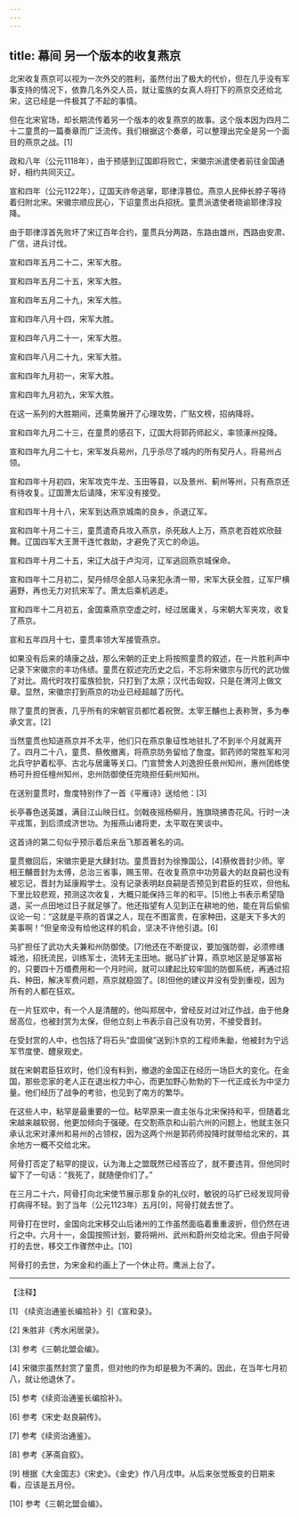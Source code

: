 ```yaml
---
---
---
```

title: 幕间 另一个版本的收复燕京
---




北宋收复燕京可以视为一次外交的胜利，虽然付出了极大的代价，但在几乎没有军事支持的情况下，依靠几名外交人员，就让蛮族的女真人将打下的燕京交还给北宋，这已经是一件极其了不起的事情。

但在北宋官场，却长期流传着另一个版本的收复燕京的故事。这个版本因为四月二十二童贯的一篇奏章而广泛流传。我们根据这个奏章，可以整理出完全是另一个面目的燕京之战。[1]

政和八年（公元1118年），由于预感到辽国即将败亡，宋徽宗派遣使者前往金国通好，相约共同灭辽。

宣和四年（公元1122年），辽国天祚帝逃窜，耶律淳篡位。燕京人民伸长脖子等待着归附北宋。宋徽宗顺应民心，下诏童贯出兵招抚。童贯派遣使者晓谕耶律淳投降。

由于耶律淳首先败坏了宋辽百年合约，童贯兵分两路，东路由雄州，西路由安肃、广信，进兵讨伐。

宣和四年五月二十二，宋军大胜。

宣和四年五月二十五，宋军大胜。

宣和四年五月二十九，宋军大胜。

宣和四年八月十四，宋军大胜。

宣和四年八月二十一，宋军大胜。

宣和四年八月二十九，宋军大胜。

宣和四年九月初一，宋军大胜。

宣和四年九月初九，宋军大胜。

在这一系列的大胜期间，还乘势展开了心理攻势，广贴文榜，招纳降将。

宣和四年九月二十三，在童贯的感召下，辽国大将郭药师起义，率领涿州投降。

宣和四年九月二十七，宋军发兵易州，几乎杀尽了城内的所有契丹人，将易州占领。

宣和四年十月初四，宋军攻克牛龙、玉田等县，以及景州、蓟州等州，只有燕京还有待收复。辽国萧太后请降，宋军没有接受。

宣和四年十月十八，宋军到达燕京城南的良乡，杀退辽军。

宣和四年十月二十三，童贯遣奇兵攻入燕京，杀死敌人上万，燕京老百姓欢欣鼓舞。辽国四军大王萧干连忙救助，才避免了灭亡的命运。

宣和四年十月二十五，宋辽大战于卢沟河，辽军逃回燕京城保命。

宣和四年十二月初二，契丹倾尽全部人马来犯永清一带，宋军大获全胜，辽军尸横遍野，再也无力对抗宋军了。萧太后乘机逃走。

宣和四年十二月初五，金国乘燕京空虚之时，经过居庸关，与宋朝大军夹攻，收复了燕京。

宣和五年四月十七，童贯率领大军接管燕京。

如果没有后来的靖康之战，那么宋朝的正史上将按照童贯的叙述，在一片胜利声中记录下宋徽宗的丰功伟绩。童贯在叙述完历史之后，不忘将宋徽宗与历代的武功做了对比。周代时攻打蛮族猃狁，只打到了太原；汉代击匈奴，只是在渭河上做文章。显然，宋徽宗打到燕京的功业已经超越了历代。

除了童贯的贺表，几乎所有的宋朝官员都忙着祝贺。太宰王黼也上表称贺，多为奉承文言。[2]

当然童贯也知道燕京并不太平，他们只在燕京象征性地驻扎了不到半个月就离开了。四月二十八，童贯、蔡攸撤离，将燕京防务留给了詹度。郭药师的常胜军和河北兵守护着松亭、古北与居庸等关口。门宣赞舍人刘逸担任景州知州，惠州团练使杨可升担任檀州知州，忠州防御使任完晓担任蓟州知州。

在送别童贯时，詹度特别作了一首《平雁诗》送给他：[3]

长亭春色送英雄，满目江山映日红。剑戟夜摇杨柳月，旌旗晓拂杏花风。行时一决平戎策，到后须成济世功。为报燕山诸将吏，太平取在笑谈中。

这首诗的第二句似乎预示着后来岳飞那首著名的词。

童贯撤回后，宋徽宗更是大肆封功。童贯晋封为徐豫国公，[4]蔡攸晋封少师。宰相王黼晋封为太傅，总治三省事，赐玉带。在收复燕京中功劳最大的赵良嗣也没有被忘记，晋封为延康殿学士。没有记录表明赵良嗣是否预见到君臣的狂欢，但他私下里比较悲观，预测这次收复，大概只能保持三年的和平。[5]他上书表示希望隐退，买一点田地过日子就足够了。他还指望有人见到正在耕地的他，能在背后偷偷议论一句：“这就是平燕的首谋之人，现在不图富贵，在家种田，这是天下多大的美事啊！”但皇帝没有给他这样的机会，坚决不许他引退。[6]

马扩担任了武功大夫兼和州防御使。[7]他还在不断提议，要加强防御，必须修缮城池，招抚流民，训练军士，流转无主田地。据马扩计算，燕京地区是足够富裕的，只要四十万缗费用和一个月时间，就可以建起比较牢固的防御系统，再通过招兵、种田，解决军费问题，燕京就稳固了。[8]但他的建议并没有受到重视，因为所有的人都在狂欢。

在一片狂欢中，有一个人是清醒的，他叫郑居中，曾经反对过对辽作战，由于他身居高位，也被封赏为太保，但他立刻上书表示自己没有功劳，不接受晋封。

在受封赏的人中，也包括了将石头“盘固侯”送到汴京的工程师朱勔，他被封为宁远军节度使、醴泉观史。

就在宋朝君臣狂欢时，他们没有料到，撤退的金国正在经历一场巨大的变化。在金国，那些恋家的老人正在退出权力中心，而更加野心勃勃的下一代正成长为中坚力量。他们经历了战争的考验，也见到了南方的繁华。

在这些人中，粘罕是最重要的一位。粘罕原来一直主张与北宋保持和平，但随着北宋越来越软弱，他更加倾向于强硬。在交割燕京和山前六州的问题上，他就主张只承认北宋对涿州和易州的占领权，因为这两个州是郭药师投降时就带给北宋的，其余地方一概不交给北宋。

阿骨打否定了粘罕的提议，认为海上之盟既然已经答应了，就不要违背。但他同时留下了一句话：“我死了，就随便你们了。”

在三月二十六，阿骨打向北宋使节展示那复杂的礼仪时，敏锐的马扩已经发现阿骨打病得不轻。到了当年（公元1123年）五月[9]，阿骨打就去世了。

阿骨打在世时，金国向北宋移交山后诸州的工作虽然面临着重重波折，但仍然在进行之中。六月十一，金国按照计划，要将朔州、武州和蔚州交给北宋。但由于阿骨打的去世，移交工作骤然中止。[10]

阿骨打的去世，为宋金和约画上了一个休止符。鹰派上台了。



* * *



【注释】

[1] 《续资治通鉴长编拾补》引《宣和录》。

[2] 朱胜非《秀水闲居录》。

[3] 参考《三朝北盟会编》。

[4] 宋徽宗虽然封赏了童贯，但对他的作为却是极为不满的。因此，在当年七月初八，就让他退休了。

[5] 参考《续资治通鉴长编拾补》。

[6] 参考《宋史·赵良嗣传》。

[7] 参考《续资治通鉴》。

[8] 参考《茅斋自叙》。

[9] 根据《大金国志》《宋史》。《金史》作八月戊申。从后来张觉叛变的日期来看，应该是五月份。

[10] 参考《三朝北盟会编》。